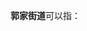'''郭家街道'''可以指：
{{PRC admin/disambig|21/05/05/003/000|37/14/81/004/000}}
{{disambig|cat=四字乡级行政区划消歧义}}